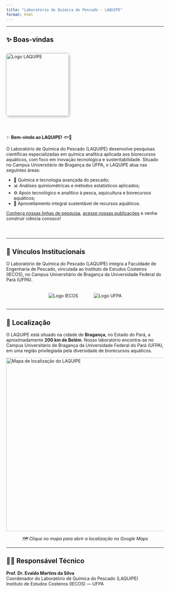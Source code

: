 ```yaml
---
title: "Laboratório de Química do Pescado - LAQUIPE"
format: html
---
```


::: cell
```{=html}
<style>
.flex-container {
  display: flex;
  align-items: center;
  gap: 30px;
  margin-bottom: 40px;
  flex-wrap: wrap;
}
.logo img {
  max-width: 200px;
  height: auto;
  box-shadow: 2px 2px 8px rgba(0, 0, 0, 0.3);
  border-radius: 8px;
  transition: transform 0.3s ease;
}
.logo img:hover {
  transform: scale(1.05);
}
.welcome-text {
  flex: 1;
  min-width: 280px;
}

.logos-container {
  display: flex;
  justify-content: center;
  align-items: center;
  gap: 50px;
  flex-wrap: nowrap;
  margin-top: 20px;
  margin-bottom: 20px;
}

.logo-item img {
  width: auto;
  max-height: 150px;
  object-fit: contain;
  transition: transform 0.3s ease;
}
.logo-item img:hover {
  transform: scale(1.08);
}
</style>
```
:::

------------------------------------------------------------------------

## ✨ Boas-vindas

::::: flex-container
::: logo
<img src="images/logo-laquipe.jpeg" alt="Logo LAQUIPE" width="200px"/>
:::

::: welcome-text
✨ **Bem-vindo ao LAQUIPE!** 🐟🔬

O Laboratório de Química do Pescado (LAQUIPE) desenvolve pesquisas científicas especializadas em química analítica aplicada aos biorecursos aquáticos, com foco em inovação tecnológica e sustentabilidade. Situado no Campus Universitário de Bragança da UFPA, o LAQUIPE atua nas seguintes áreas:

-   🔬 Química e tecnologia avançada do pescado;
-   📊 Análises quimiométricas e métodos estatísticos aplicados;
-   ⚙️ Apoio tecnológico e analítico à pesca, aquicultura e biorecursos aquáticos;
-   🌊 Aproveitamento integral sustentável de recursos aquáticos.

[Conheça nossas linhas de pesquisa](linhas.qmd), [acesse nossas publicações](pesquisas.qmd) e venha construir ciência conosco!
:::
:::::

------------------------------------------------------------------------

## 🔗 Vínculos Institucionais

O Laboratório de Química do Pescado (LAQUIPE) integra a Faculdade de Engenharia de Pescado, vinculada ao Instituto de Estudos Costeiros (IECOS), no Campus Universitário de Bragança da Universidade Federal do Pará (UFPA).

::::: logos-container
::: logo-item
<img src="images/logo-iecos.png" alt="Logo IECOS" width="192"/>
:::

::: logo-item
<img src="images/logo-ufpa.png" alt="Logo UFPA" width="182"/>
:::
:::::

------------------------------------------------------------------------

## 📍 Localização

O LAQUIPE está situado na cidade de **Bragança**, no Estado do Pará, a aproximadamente **200 km de Belém**. Nosso laboratório encontra-se no Campus Universitário de Bragança da Universidade Federal do Pará (UFPA), em uma região privilegiada pela diversidade de biorecursos aquáticos.

<a href="https://www.google.com.br/maps/place/Universidade+Federal+do+Par%C3%A1+-+Campus+Bragan%C3%A7a/@-1.0496352,-46.7614787,17z/data=!3m1!4b1!4m6!3m5!1s0x92aedeb3a8384969:0xc7b829e4a7bf8cee!8m2!3d-1.0496352!4d-46.7614787!16s%2Fg%2F1yfj55_1r?entry=ttu&g_ep=EgoyMDI1MDQyMy4wIKXMDSoASAFQAw%3D%3D" target="_blank"> ![Mapa de localização do LAQUIPE](images/mapa-laquipe.png){alt="Mapa de localização do LAQUIPE" style="max-  margin-top: 10px; transition: transform 0.3s ease;" width="553"} </a>

::: {style="text-align: center; margin-top: 8px;"}
<em>🗺️ Clique no mapa para abrir a localização no Google Maps</em>
:::

------------------------------------------------------------------------

## 👨‍🔬 Responsável Técnico

**Prof. Dr. Evaldo Martins da Silva**\
Coordenador do Laboratório de Química do Pescado (LAQUIPE)\
Instituto de Estudos Costeiros (IECOS) — UFPA
